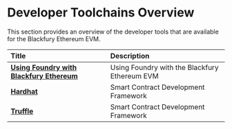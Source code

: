 # Developer Toolchains Overview

This section provides an overview of the developer tools that are available for the Blackfury Ethereum EVM.

| Title                                                                                                                                 | Description                                                                                   |
| :------------------------------------------------------------------------------------------------------------------------------------ | :-------------------------------------------------------------------------------------------- |
| [**Using Foundry with Blackfury Ethereum**](foundry-polaris)                                           | Using Foundry with the Blackfury Ethereum EVM |
| [**Hardhat**](https://hardhat.org/)                                           | Smart Contract Development Framework |
| [**Truffle**](https://trufflesuite.com/docs/truffle/)                                           | Smart Contract Development Framework |

